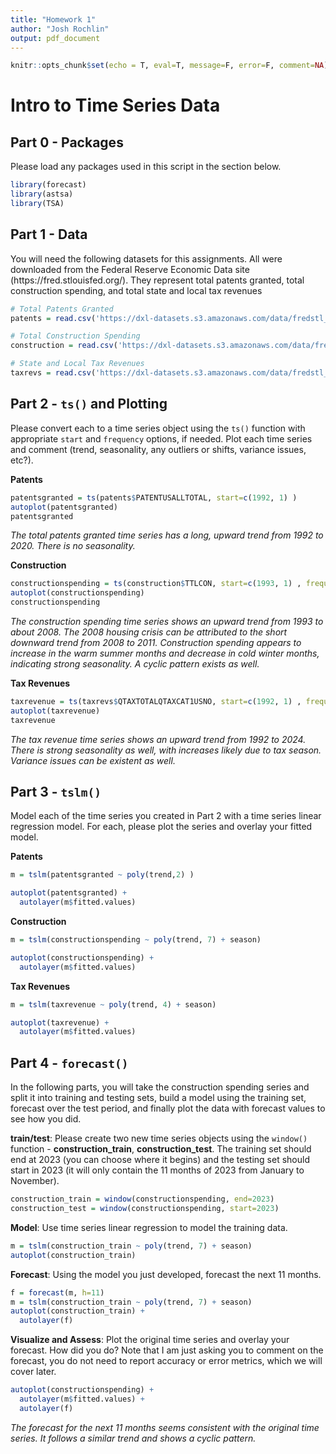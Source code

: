 ```yaml
---
title: "Homework 1"
author: "Josh Rochlin"
output: pdf_document
---
```


```r
knitr::opts_chunk$set(echo = T, eval=T, message=F, error=F, comment=NA)
```

# Intro to Time Series Data


## Part 0 - Packages

Please load any packages used in this script in the section below.

```r
library(forecast)
library(astsa)
library(TSA)
```


## Part 1 - Data

You will need the following datasets for this assignments. All were downloaded from the Federal Reserve Economic Data site (https://fred.stlouisfed.org/). They represent total patents granted, total construction spending, and total state and local tax revenues

```r
# Total Patents Granted
patents = read.csv('https://dxl-datasets.s3.amazonaws.com/data/fredstl_total_patents_granted.csv')

# Total Construction Spending
construction = read.csv('https://dxl-datasets.s3.amazonaws.com/data/fredstl_total_construction_spending.csv')

# State and Local Tax Revenues
taxrevs = read.csv('https://dxl-datasets.s3.amazonaws.com/data/fredstl_state_and_local_tax_revenues.csv')
```

\newpage

## Part 2 - `ts()` and Plotting

Please convert each to a time series object using the `ts()` function with appropriate `start` and `frequency` options, if needed. Plot each time series and comment (trend, seasonality, any outliers or shifts, variance issues, etc?).

__Patents__
```r
patentsgranted = ts(patents$PATENTUSALLTOTAL, start=c(1992, 1) )
autoplot(patentsgranted)
patentsgranted

```

*The total patents granted time series has a long, upward trend from 1992 to 2020. There is no seasonality.*

__Construction__
```r
constructionspending = ts(construction$TTLCON, start=c(1993, 1) , frequency=12)
autoplot(constructionspending)
constructionspending
```

*The construction spending time series shows an upward trend from 1993 to about 2008. The 2008 housing crisis can be attributed to the short downward trend from 2008 to 2011. Construction spending appears to increase in the warm summer months and decrease in cold winter months, indicating strong seasonality. A cyclic pattern exists as well.*

__Tax Revenues__
```r
taxrevenue = ts(taxrevs$QTAXTOTALQTAXCAT1USNO, start=c(1992, 1) , frequency=4)
autoplot(taxrevenue)
taxrevenue
```

*The tax revenue time series shows an upward trend from 1992 to 2024. There is strong seasonality as well, with increases likely due to tax season. Variance issues can be existent as well.*

\newpage

## Part 3 - `tslm()`

Model each of the time series you created in Part 2 with a time series linear regression model. For each, please plot the series and overlay your fitted model.

__Patents__
```r
m = tslm(patentsgranted ~ poly(trend,2) )

autoplot(patentsgranted) + 
  autolayer(m$fitted.values)
```


__Construction__
```r
m = tslm(constructionspending ~ poly(trend, 7) + season)

autoplot(constructionspending) + 
  autolayer(m$fitted.values) 
```


__Tax Revenues__
```r
m = tslm(taxrevenue ~ poly(trend, 4) + season)

autoplot(taxrevenue) + 
  autolayer(m$fitted.values)
```

\newpage

## Part 4 - `forecast()`

In the following parts, you will take the construction spending series and split it into training and testing sets, build a model using the training set, forecast over the test period, and finally plot the data with forecast values to see how you did.

__train/test__: Please create two new time series objects using the `window()` function - __construction_train__, __construction_test__. The training set should end at 2023 (you can choose where it begins) and the testing set should start in 2023 (it will only contain the 11 months of 2023 from January to November).

```r
construction_train = window(constructionspending, end=2023)
construction_test = window(constructionspending, start=2023)
```



__Model__: Use time series linear regression to model the training data.

```r
m = tslm(construction_train ~ poly(trend, 7) + season)
autoplot(construction_train)
```

__Forecast__: Using the model you just developed, forecast the next 11 months.

```r
f = forecast(m, h=11)
m = tslm(construction_train ~ poly(trend, 7) + season)
autoplot(construction_train) +
  autolayer(f)
```

__Visualize and Assess__: Plot the original time series and overlay your forecast. How did you do? Note that I am just asking you to comment on the forecast, you do not need to report accuracy or error metrics, which we will cover later.

```r
autoplot(constructionspending) +
  autolayer(m$fitted.values) +
  autolayer(f)
```
*The forecast for the next 11 months seems consistent with the original time series. It follows a similar trend and shows a cyclic pattern.*
